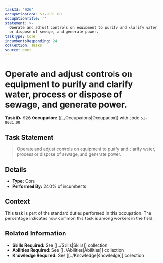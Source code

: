 ```yaml
---
taskId: '926'
occupationCode: 51-8031.00
occupationTitle: ''
statement: >-
  Operate and adjust controls on equipment to purify and clarify water, process
  or dispose of sewage, and generate power.
taskType: Core
incumbentsResponding: 24
collection: Tasks
source: onet
---
```

# Operate and adjust controls on equipment to purify and clarify water, process or dispose of sewage, and generate power.

**Task ID:** 926
**Occupation:** [[../Occupations|Occupation]] with code `51-8031.00`

## Task Statement

> Operate and adjust controls on equipment to purify and clarify water, process or dispose of sewage, and generate power.

## Details

- **Type:** Core
- **Performed By:** 24.0% of incumbents

## Context

This task is part of the standard duties performed in this occupation. The percentage indicates how common this task is among workers in the field.

## Related Information

- **Skills Required:** See [[../Skills|Skills]] collection
- **Abilities Required:** See [[../Abilities|Abilities]] collection
- **Knowledge Required:** See [[../Knowledge|Knowledge]] collection
